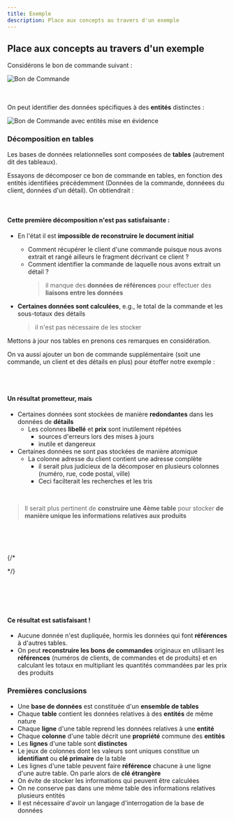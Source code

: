 ```yaml
---
title: Exemple
description: Place aux concepts au travers d'un exemple
---
```



<Slide>

## Place aux concepts au travers d'un exemple

</Slide>
<Slide>

Considérons le bon de commande suivant :

<Image src={BonDeCommande} alt="Bon de Commande" />

</Slide>

<br />
<br />
<br />

<Slide>

On peut identifier des données spécifiques à des **entités** distinctes :

<Image
  src={BonDeCommande2}
  alt="Bon de Commande avec entités mise en évidence"
/>

</Slide>
<Slide>

### Décomposition en tables

Les bases de données relationnelles sont composées de **tables** (autrement dit des tableaux).

Essayons de décomposer ce bon de commande en tables, en fonction des entités identifiées précédemment (Données de la commande, donnéees du client, données d'un détail).
On obtiendrait :

</Slide>
<Slide>


<Table
  title="Commandes"
  headers={["numéro", "date", "total"]}
  rows={[["5", "29/07/2024", "€166.00"]]}
/>

<Table
  title="Clients"
  headers={["numéro", "nom", "adresse"]}
  rows={[
    ["2", "Vincent Bouvier", "53, rue Emmanuelle Monnier 02510 Lombard-sur-Leleu"],
  ]}
/>

<Table
  title="Détails"
  headers={["numéro produit", "intitulé", "prix", "quantité", "sous-total"]}
  rows={[
    ["1", "T-shirt", "€42.00", "2", "€84.00"],
    ["3", "Chaussures", "€46.00", "1", "€46.00"],
    ["4", "Casquette", "€18.00", "2", "€36.00"],
  ]}
/>

</Slide>
<Slide>

#### Cette première décomposition n'est pas satisfaisante :

</Slide>
<Slide>

* En l'état il est **impossible de reconstruire le document initial**

  * Comment récupérer le client d'une commande puisque nous avons extrait et rangé ailleurs le fragment décrivant ce client ?
  * Comment identifier la commande de laquelle nous avons extrait un détail ?
    > il manque des **données de références** pour effectuer des **liaisons entre les données**

* **Certaines données sont calculées**, e.g., le total de la commande et les sous-totaux des détails
  > il n'est pas nécessaire de les stocker

</Slide>
<Slide>

Mettons à jour nos tables en prenons ces remarques en considération.

On va aussi ajouter un bon de commande supplémentaire (soit une commande, un client et des détails en plus) pour étoffer notre exemple :

</Slide>
<Slide>

<Table
  title="Commandes"
  headers={["numéro", "date", "numéro client"]}
  rows={[
    ["5", "29/07/2024", "2"],
    ["2", "08/09/2024", "1"],
  ]}
/>

<Table
  title="Clients"
  headers={["numéro", "nom", "adresse"]}
  rows={[
    ["2", "Vincent Bouvier", "53, rue Emmanuelle Monnier 02510 Lombard-sur-Leleu"],
    ["1", "Marie Dupont", "12, rue de la Paix 75000 Paris"],
  ]}
/>

<Table
  title="Détails"
  headers={["numéro commande", "numéro produit", "nom produit", "prix", "quantité"]}
  rows={[
    ["5", "1", "T-shirt", "€42.00", "2"],
    ["5", "3", "Chaussures", "€46.00", "1"],
    ["5", "4", "Casquette", "€18.00", "2"],
    ["2", "3", "Chaussures", "€46.00", "1"],
    ["2", "4", "Casquette", "€18.00", "3"],
    ["2", "5", "Sac à dos", "€48.00", "3"],
  ]}
/>

</Slide>
<Slide>

#### Un résultat prometteur, mais

* Certaines données sont stockées de manière **redondantes** dans les données de **détails**
  * Les colonnes **libellé** et **prix** sont inutilement répétées
    * sources d'erreurs lors des mises à jours
    * inutile et dangereux
* Certaines données ne sont pas stockées de manière atomique
  * La colonne adresse du client contient une adresse complète
    * il serait plus judicieux de la décomposer en plusieurs colonnes (numéro, rue, code postal, ville)
    * Ceci facilterait les recherches et les tris

<br/>

> Il serait plus pertinent de **construire une 4ème table** pour stocker **de manière unique les informations relatives aux produits**

</Slide>

<br/><br/><br/>

<Slide>


{/* <div style=" display: grid; grid-template-columns: auto auto; "> */}
<div style=" display: flex; flex-wrap: wrap; gap: 10%; ">

<Table
  title="Commandes"
  headers={["numéro", "date", "numéro client"]}
  rows={[
    ["5", "29/07/2024", "2"],
    ["2", "08/09/2024", "1"],
  ]}
  caption="Données des commandes"
/>

<Table
  title="Clients"
  headers={["numéro", "nom", "rue", "code postal", "ville"]}
  rows={[
    ["2", "Vincent Bouvier", "53, rue Emmanuelle Monnier", "02510", "Lombard-sur-Leleu"],
    ["1", "Marie Dupont", "12, rue de la Paix", "75000", "Paris"],
  ]}
  caption="Données des clients"
/>

<Table
  title="Détails"
  headers={["numéro commande", "numéro produit", "quantité"]}
  rows={[
    ["5", "1", "2"],
    ["5", "3", "1"],
    ["5", "4", "2"],
    ["2", "3", "1"],
    ["2", "4", "3"],
    ["2", "5", "3"],
  ]}
  caption="Données des détails des commandes"
/>

<Table
  title="Produits"
  headers={["numéro", "nom", "prix"]}
  rows={[
    ["1", "T-shirt", "€42.00"],
    ["3", "Chaussures", "€46.00"],
    ["4", "Casquette", "€18.00"],
    ["5", "Sac à dos", "€48.00"],
  ]}
  caption="Données des produits"
/>

</div>

</Slide>
<Slide>

#### Ce résultat est satisfaisant !

* Aucune donnée n'est dupliquée, hormis les données qui font **références** à d'autres tables.
* On peut **reconstruire les bons de commandes** originaux en utilisant les **références** (numéros de clients, de commandes et de produits) et en calculant les totaux en multipliant les quantités commandées par les prix des produits

</Slide>
<Slide>

### Premières conclusions

* Une **base de données** est constituée d'un **ensemble de tables**
* Chaque **table** contient les données relatives à des **entités** de même nature
* Chaque **ligne** d'une table reprend les données relatives à une **entité**
* Chaque **colonne** d'une table décrit une **propriété** commune des **entités**
* Les **lignes** d'une table sont **distinctes**
* Le jeux de colonnes dont les valeurs sont uniques constitue un **identifiant** ou **clé primaire** de la table
* Les lignes d'une table peuvent faire **référence** chacune à une ligne d'une autre table. On parle alors de **clé étrangère**
* On évite de stocker les informations qui peuvent être calculées
* On ne conserve pas dans une même table des informations relatives plusieurs entités
* Il est nécessaire d'avoir un langage d'interrogation de la base de données

</Slide>
